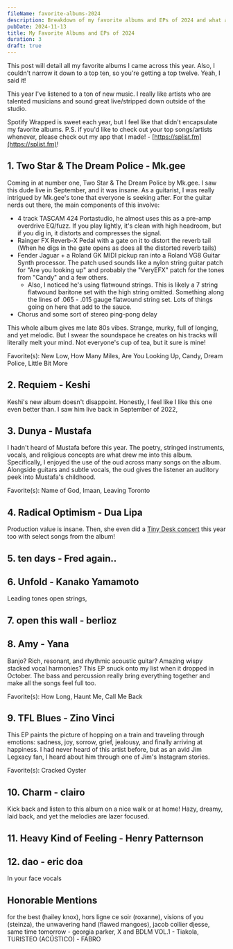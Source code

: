 ```yaml
---
fileName: favorite-albums-2024
description: Breakdown of my favorite albums and EPs of 2024 and what aspects I enjoyed when listening to them!
pubDate: 2024-11-13
title: My Favorite Albums and EPs of 2024
duration: 3
draft: true
---
```


This post will detail all my favorite albums I came across this year. Also, I couldn't narrow it down to a top ten, so you're getting a top twelve. Yeah, I said it!

This year I've listened to a ton of new music. I really like artists who are talented musicians and sound great live/stripped down outside of the studio. 

Spotify Wrapped is sweet each year, but I feel like that didn't encapsulate my favorite albums. P.S. if you'd like to check out your top songs/artists whenever, please check out my app that I made! - [https://splist.fm](https://splist.fm)!

## 1. Two Star & The Dream Police - Mk.gee

<SpotifyEmbed albumId="6DlLdXBGCsSDPOV8R2pCl7" />

Coming in at number one, Two Star & The Dream Police by Mk.gee. I saw this dude live in September, and it was insane. As a guitarist, I was really intrigued by Mk.gee's tone that everyone is seeking after. For the guitar nerds out there, the main components of this involve:

- 4 track TASCAM 424 Portastudio, he almost uses this as a pre-amp overdrive EQ/fuzz. If you play lightly, it's clean with high headroom, but if you dig in, it distorts and compresses the signal.
- Rainger FX Reverb-X Pedal with a gate on it to distort the reverb tail (When he digs in the gate opens as does all the distorted reverb tails)
- Fender Jaguar + a Roland GK MIDI pickup ran into a Roland VG8 Guitar Synth processor. The patch used sounds like a nylon string guitar patch for "Are you looking up" and probably the "VeryEFX" patch for the tones from "Candy" and a few others.
  - Also, I noticed he's using flatwound strings. This is likely a 7 string flatwound baritone set with the high string omitted. Something along the lines of .065 - .015 gauge flatwound string set. Lots of things going on here that add to the sauce.
- Chorus and some sort of stereo ping-pong delay

This whole album gives me late 80s vibes. Strange, murky, full of longing, and yet melodic. But I swear the soundspace he creates on his tracks will literally melt your mind. Not everyone's cup of tea, but it sure is mine!

Favorite(s): New Low, How Many Miles, Are You Looking Up, Candy, Dream Police, Little Bit More

## 2. Requiem - Keshi

<SpotifyEmbed albumId="5DfKDonIvNlxlzA4ORIOFm" />

Keshi's new album doesn't disappoint. Honestly, I feel like I like this one even better than. I saw him live back in September of 2022, 

## 3. Dunya - Mustafa

<SpotifyEmbed albumId="16sGrLUTzqz0Z43j9qMn8S" />

I hadn't heard of Mustafa before this year. The poetry, stringed instruments, vocals, and religious concepts are what drew me into this album. Specifically, I enjoyed the use of the oud across many songs on the album. Alongside guitars and subtle vocals, the oud gives the listener an auditory peek into Mustafa's childhood.

Favorite(s): Name of God, Imaan, Leaving Toronto

## 4. Radical Optimism - Dua Lipa

<SpotifyEmbed albumId="1Mo92916G2mmG7ajpmSVrc" />

Production value is insane. Then, she even did a [Tiny Desk concert](https://youtu.be/y38qQRg3UDI?si=VA5yRQEyAsyH7Mdi) this year too with select songs from the album!

## 5. ten days - Fred again..

<SpotifyEmbed albumId="3DQueEd1Ft9PHWgovDzPKh" />


## 6. Unfold - Kanako Yamamoto

<SpotifyEmbed albumId="2fWAJ4ENbB3iRKsfOMKmn2" />

Leading tones open strings, 

## 7. open this wall - berlioz

<SpotifyEmbed albumId="1NjMj1u1EQxn8oESg40bPA" />

## 8. Amy - Yana

<SpotifyEmbed albumId="16ZKxf5jDH2L7UIQ19uNIz" />

Banjo? Rich, resonant, and rhythmic acoustic guitar? Amazing wispy stacked vocal harmonies? This EP snuck onto my list when it dropped in October. The bass and percussion really bring everything together and make all the songs feel full too.

Favorite(s): How Long, Haunt Me, Call Me Back

## 9. TFL Blues - Zino Vinci

<SpotifyEmbed albumId="7rF4TnnZS0QimTQRJHfFLg" />

This EP paints the picture of hopping on a train and traveling through emotions: sadness, joy, sorrow, grief, jealousy, and finally arriving at happiness. I had never heard of this artist before, but as an avid Jim Legxacy fan, I heard about him through one of Jim's Instagram stories.

Favorite(s): Cracked Oyster

## 10. Charm - clairo

<SpotifyEmbed albumId="1KNUCVXgIxKUGiuEB8eG0i" />

Kick back and listen to this album on a nice walk or at home! Hazy, dreamy, laid back, and yet the melodies are lazer focused.

## 11. Heavy Kind of Feeling - Henry Patternson

<SpotifyEmbed albumId="09aNITIqqQVM6WDtLq1UPA" />

## 12. dao - eric doa

<SpotifyEmbed albumId="75ScphmWaaBgNOTUh4fatP" />

In your face vocals


## Honorable Mentions

for the best (hailey knox), hors ligne ce soir (roxanne), visions of you (steinza), the unwavering hand (flawed mangoes), jacob collier djesse, same time tomorrow - georgia parker, X and BDLM VOL.1 - Tiakola, TURISTEO (ACÚSTICO) - FABRO

